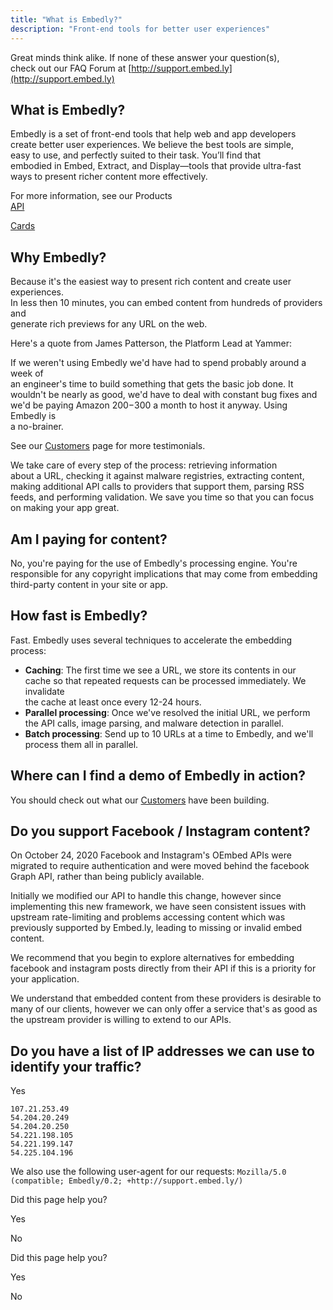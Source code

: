 ```yaml
---
title: "What is Embedly?"
description: "Front-end tools for better user experiences"
---
```

Great minds think alike. If none of these answer your question(s),  
check out our FAQ Forum at [http://support.embed.ly](http://support.embed.ly)

## What is Embedly?

Embedly is a set of front-end tools that help web and app developers  
create better user experiences. We believe the best tools are simple,  
easy to use, and perfectly suited to their task. You’ll find that  
embodied in Embed, Extract, and Display—tools that provide ultra-fast  
ways to present richer content more effectively.

For more information, see our Products  
[API](http://embed.ly/api)
  
[Cards](http://embed.ly/cards)

## Why Embedly?

Because it's the easiest way to present rich content and create user experiences.  
In less then 10 minutes, you can embed content from hundreds of providers and  
generate rich previews for any URL on the web.

Here's a quote from James Patterson, the Platform Lead at Yammer:

If we weren't using Embedly we'd have had to spend probably around a week of  
an engineer's time to build something that gets the basic job done. It  
wouldn't be nearly as good, we'd have to deal with constant bug fixes and  
we'd be paying Amazon $200-$300 a month to host it anyway. Using Embedly is  
a no-brainer.

See our [Customers](http://embed.ly/customers)
 page for more testimonials.

We take care of every step of the process: retrieving information  
about a URL, checking it against malware registries, extracting content,  
making additional API calls to providers that support them, parsing RSS  
feeds, and performing validation. We save you time so that you can focus  
on making your app great.

## Am I paying for content?

No, you're paying for the use of Embedly's processing engine. You're  
responsible for any copyright implications that may come from embedding  
third-party content in your site or app.

## How fast is Embedly?

Fast. Embedly uses several techniques to accelerate the embedding process:

*   **Caching**: The first time we see a URL, we store its contents in our  
    cache so that repeated requests can be processed immediately. We invalidate  
    the cache at least once every 12-24 hours.
*   **Parallel processing**: Once we've resolved the initial URL, we perform  
    the API calls, image parsing, and malware detection in parallel.
*   **Batch processing**: Send up to 10 URLs at a time to Embedly, and we'll  
    process them all in parallel.

## Where can I find a demo of Embedly in action?

You should check out what our [Customers](http://embed.ly/customers)
 have been building.

## Do you support Facebook / Instagram content?

On October 24, 2020 Facebook and Instagram's OEmbed APIs were migrated to require authentication and were moved behind the facebook Graph API, rather than being publicly available.

Initially we modified our API to handle this change, however since implementing this new framework, we have seen consistent issues with upstream rate-limiting and problems accessing content which was previously supported by Embed.ly, leading to missing or invalid embed content.

We recommend that you begin to explore alternatives for embedding facebook and instagram posts directly from their API if this is a priority for your application.

We understand that embedded content from these providers is desirable to many of our clients, however we can only offer a service that's as good as the upstream provider is willing to extend to our APIs.

## Do you have a list of IP addresses we can use to identify your traffic?

Yes

`107.21.253.49`  
`54.204.20.249`  
`54.204.20.250`  
`54.221.198.105`  
`54.221.199.147`  
`54.225.104.196`

We also use the following user-agent for our requests: `Mozilla/5.0 (compatible; Embedly/0.2; +http://support.embed.ly/)`

Did this page help you?

Yes

No

Did this page help you?

Yes

No